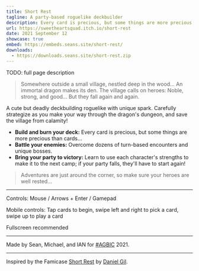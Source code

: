 ```yaml
---
title: Short Rest
tagline: A party-based roguelike deckbuilder
description: Every card is precious, but some things are more precious than cards... Carefully strategize as you make your way through the dragon's dungeon, and save the village from calamity!
url: https://sweetheartsquad.itch.io/short-rest
date: 2021 September 12
showcase: true
embed: https://embeds.seans.site/short-rest/
downloads:
  - https://downloads.seans.site/short-rest.zip
---
```


TODO: full page description


> Somewhere outside a small village, nestled deep in the wood...
> An immortal dragon makes its den.
> The village calls on heroes: Noble, strong, and good...
> But they fall again and again.

A cute but deadly deckbuilding roguelike with unique spark. Carefully strategize as you make your way through the dragon's dungeon, and save the village from calamity!

- **Build and burn your deck:** Every card is precious, but some things are more precious than cards...
- **Battle your enemies:** Overcome dozens of turn-based encounters and unique bosses.
- **Bring your party to victory:** Learn to use each character's strengths to make it to the next camp; if your party falls, they'll have to start again!

> Adventures are just around the corner, so make sure your heroes are well rested...

---

Controls: Mouse / Arrows + Enter / Gamepad

Mobile controls: Tap cards to begin, swipe left and right to pick a card, swipe up to play a card

Fullscreen recommended<br/>

---

Made by Sean, Michael, and IAN for [#AGBIC](https://itch.io/jam/a-game-by-its-cover-2021) 2021.

---

Inspired by the Famicase [Short Rest](https://famicase.com/21/softs/027.html) by [Daniel Gil](https://twitter.com/ChubsyUnicorn).
